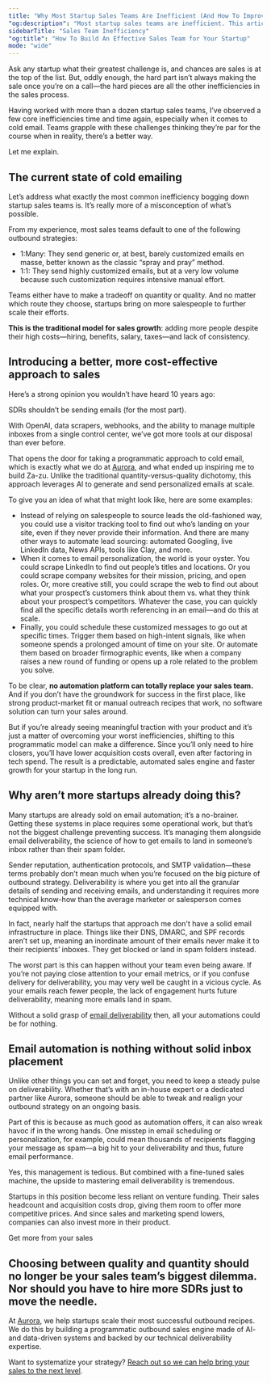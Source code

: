 ```yaml
---
title: "Why Most Startup Sales Teams Are Inefficient (And How To Improve Yours)"
"og:description": "Most startup sales teams are inefficient. This article presents a new framework for building sales teams that generate millions in pipeline (and revenue)."
sidebarTitle: "Sales Team Inefficiency"
"og:title": "How To Build An Effective Sales Team for Your Startup"
mode: "wide"
---
```


Ask any startup what their greatest challenge is, and chances are sales is at the top of the list. But, oddly enough, the hard part isn’t always making the sale once you’re on a call—the hard pieces are all the other inefficiencies in the sales process.

Having worked with more than a dozen startup sales teams, I’ve observed a few core inefficiencies time and time again, especially when it comes to cold email. Teams grapple with these challenges thinking they’re par for the course when in reality, there’s a better way. 

Let me explain.

## The current state of cold emailing

Let’s address what exactly the most common inefficiency bogging down startup sales teams is. It’s really more of a misconception of what’s possible.

From my experience, most sales teams default to one of the following outbound strategies:

- 1:Many: They send generic or, at best, barely customized emails en masse, better known as the classic “spray and pray” method.
- 1:1: They send highly customized emails, but at a very low volume because such customization requires intensive manual effort.

Teams either have to make a tradeoff on quantity or quality. And no matter which route they choose, startups bring on more salespeople to further scale their efforts. 

**This is the traditional model for sales growth**: adding more people despite their high costs—hiring, benefits, salary, taxes—and lack of consistency.

## Introducing a better, more cost-effective approach to sales

Here’s a strong opinion you wouldn’t have heard 10 years ago:

SDRs shouldn’t be sending emails (for the most part).

With OpenAI, data scrapers, webhooks, and the ability to manage multiple inboxes from a single control center, we’ve got more tools at our disposal than ever before. 

That opens the door for taking a programmatic approach to cold email, which is exactly what we do at [Aurora](https://helloaurora.com), and what ended up inspiring me to build Za-zu. Unlike the traditional quantity-versus-quality dichotomy, this approach leverages AI to generate and send personalized emails at scale. 

To give you an idea of what that might look like, here are some examples:

- Instead of relying on salespeople to source leads the old-fashioned way, you could use a visitor tracking tool to find out who’s landing on your site, even if they never provide their information. And there are many other ways to automate lead sourcing: automated Googling, live LinkedIn data, News APIs, tools like Clay, and more.  
- When it comes to email personalization, the world is your oyster. You could scrape LinkedIn to find out people’s titles and locations. Or you could scrape company websites for their mission, pricing, and open roles. Or, more creative still, you could scrape the web to find out about what your prospect’s customers think about them vs. what they think about your prospect’s competitors. Whatever the case, you can quickly find all the specific details worth referencing in an email—and do this at scale.
- Finally, you could schedule these customized messages to go out at specific times. Trigger them based on high-intent signals, like when someone spends a prolonged amount of time on your site. Or automate them based on broader firmographic events, like when a company raises a new round of funding or opens up a role related to the problem you solve.

To be clear, **no automation platform can totally replace your sales team.** And if you don’t have the groundwork for success in the first place, like strong product-market fit or manual outreach recipes that work, no software solution can turn your sales around.

But if you’re already seeing meaningful traction with your product and it’s just a matter of overcoming your worst inefficiencies, shifting to this programmatic model can make a difference. Since you’ll only need to hire closers, you’ll have lower acquisition costs overall, even after factoring in tech spend. The result is a predictable, automated sales engine and faster growth for your startup in the long run.

## Why aren’t more startups already doing this?

Many startups are already sold on email automation; it’s a no-brainer. Getting these systems in place requires some operational work, but that’s not the biggest challenge preventing success. It’s managing them alongside email deliverability, the science of how to get emails to land in someone’s inbox rather than their spam folder. 

Sender reputation, authentication protocols, and SMTP validation—these terms probably don’t mean much when you’re focused on the big picture of outbound strategy. Deliverability is where you get into all the granular details of sending and receiving emails, and understanding it requires more technical know-how than the average marketer or salesperson comes equipped with. 

In fact, nearly half the startups that approach me don't have a solid email infrastructure in place. Things like their DNS, DMARC, and SPF records aren’t set up, meaning an inordinate amount of their emails never make it to their recipients’ inboxes. They get blocked or land in spam folders instead.

The worst part is this can happen without your team even being aware. If you’re not paying close attention to your email metrics, or if you confuse delivery for deliverability, you may very well be caught in a vicious cycle. As your emails reach fewer people, the lack of engagement hurts future deliverability, meaning more emails land in spam.

Without a solid grasp of [email deliverability](how-to-get-out-of-spam) then, all your automations could be for nothing. 

## Email automation is nothing without solid inbox placement

Unlike other things you can set and forget, you need to keep a steady pulse on deliverability. Whether that’s with an in-house expert or a dedicated partner like Aurora, someone should be able to tweak and realign your outbound strategy on an ongoing basis.

Part of this is because as much good as automation offers, it can also wreak havoc if in the wrong hands. One misstep in email scheduling or personalization, for example, could mean thousands of recipients flagging your message as spam—a big hit to your deliverability and thus, future email performance.

Yes, this management is tedious. But combined with a fine-tuned sales machine, the upside to mastering email deliverability is tremendous. 

Startups in this position become less reliant on venture funding. Their sales headcount and acquisition costs drop, giving them room to offer more competitive prices. And since sales and marketing spend lowers, companies can also invest more in their product. 

Get more from your sales

## Choosing between quality and quantity should no longer be your sales team’s biggest dilemma. Nor should you have to hire more SDRs just to move the needle.

At [Aurora](https://helloaurora.com), we help startups scale their most successful outbound recipes. We do this by building a programmatic outbound sales engine made of AI- and data-driven systems and backed by our technical deliverability expertise.

Want to systematize your strategy? [Reach out so we can help bring your sales to the next level](https://cal.com/team/aurora/quick-chat).